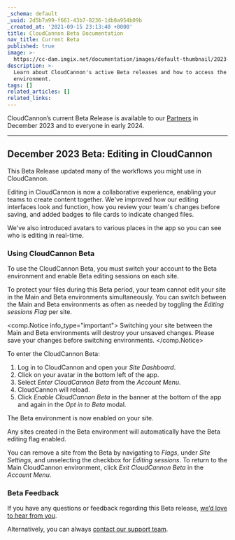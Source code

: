 ```yaml
---
_schema: default
_uuid: 2d5b7a99-f661-43b7-8236-1db8a954b09b
_created_at: '2021-09-15 23:13:40 +0000'
title: CloudCannon Beta Documentation
nav_title: Current Beta
published: true
image: >-
  https://cc-dam.imgix.net/documentation/images/default-thumbnail/2023-Q4/CloudCannon-Documentation-Thumbnail.png
description: >-
  Learn about CloudCannon's active Beta releases and how to access the Beta
  environment.
tags: []
related_articles: []
related_links:
---
```

CloudCannon’s current Beta Release is available to our [Partners](/partner-program) in December 2023 and to everyone in early 2024.

---

## December 2023 Beta: Editing in CloudCannon

This Beta Release updated many of the workflows you might use in CloudCannon.

Editing in CloudCannon is now a collaborative experience, enabling your teams to create content together. We've improved how our editing interfaces look and function, how you review your team's changes before saving, and added badges to file cards to indicate changed files.

We've also introduced avatars to various places in the app so you can see who is editing in real-time.

### Using CloudCannon Beta

To use the CloudCannon Beta, you must switch your account to the Beta environment and enable Beta editing sessions on each site.

To protect your files during this Beta period, your team cannot edit your site in the Main and Beta environments simultaneously. You can switch between the Main and Beta environments as often as needed by toggling the *Editing sessions* *Flag* per site.

<comp.Notice info_type="important">
  Switching your site between the Main and Beta environments will destroy your unsaved changes. Please save your changes before switching environments.
</comp.Notice>

To enter the CloudCannon Beta:

1. Log in to CloudCannon and open your *Site Dashboard*.
2. Click on your avatar in the bottom left of the app.
3. Select *Enter CloudCannon Beta* from the *Account Menu*.
4. CloudCannon will reload.
5. Click *Enable CloudCannon Beta* in the banner at the bottom of the app and again in the *Opt in to Beta* modal.

The Beta environment is now enabled on your site.

Any sites created in the Beta environment will automatically have the Beta editing flag enabled.

You can remove a site from the Beta by navigating to *Flags*, under *Site Settings*, and unselecting the checkbox for *Editing sessions*. To return to the Main CloudCannon environment, click *Exit CloudCannon Beta* in the *Account Menu*.

### Beta Feedback

If you have any questions or feedback regarding this Beta release, [we’d love to hear from you](https://forms.gle/1irbni8qYSNCEDDC8).

Alternatively, you can always [contact our support team](/support).